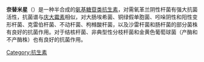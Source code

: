{{unreferenced|time=2012-06-15T17:20:01+00:00}}
{{medical}}
{{drugbox
| IUPAC_name = O-3-去氧-4-C-甲基-3-甲氨基-β-L-阿拉伯糖吡喃糖基（1→4）-O-[2,6-二氨基-2,3,4,6-四去氧-α-D-甘油基-4-烯己吡喃糖基-（1→6）]-2-去氧-N3-乙基-L-链霉胺
| image = Netilmicin structure.svg
| PubChem = 441306
| DrugBank2 = APRD00232
| CAS_number_Ref = {{cascite|correct|??}}
| CAS_number = 56391-56-1
| ATC_prefix = J01
| ATC_suffix = GB07
| ATC_supplemental =  {{ATC|S01|AA23}}
| PubChem2 = 41859
| DrugBank_Ref = {{drugbankcite|correct|drugbank}}
 | DrugBank = DB00955
| ChemSpiderID_Ref = {{chemspidercite|correct|chemspider}}
| ChemSpiderID = 38195
| UNII_Ref = {{fdacite|correct|FDA}}
| UNII = 4O5J85GJJB
| KEGG_Ref = {{keggcite|correct|kegg}}
| KEGG = D08268
| ChEMBL_Ref = {{ebicite|changed|EBI}}
| ChEMBL = 1572
| C = 21 | H = 41 | N = 5 | O = 7
| molecular_weight = 475.58 g/mol
| bioavailability = ~0% 
| protein_bound = 
| metabolism = 
| elimination_half-life = 2.5 hours
| excretion = 
| pregnancy_AU = <!-- A / B1 / B2 / B3 / C / D / X -->
| pregnancy_US = <!-- A / B / C / D / X -->
| pregnancy_category = 
| legal_AU = <!-- Unscheduled / S2 / S4 / S8 -->
| legal_UK = <!-- GSL / P / POM / CD -->
| legal_US = <!-- OTC / Rx-only -->
| legal_status = 
| routes_of_administration = 
}}
'''奈替米星'''（{{lang-en|Netilmicin}}）是一种半合成的[[氨基糖苷类抗生素|氨基糖苷类抗生素]]，对需氧革兰阴性杆菌有强大抗菌活性，抗菌谱与[[庆大霉素|庆大霉素]]相似，对大肠埃希菌、铜绿假单胞菌、吲哚阴性和阳性变形杆菌、克雷伯杆菌、不动杆菌、枸橼酸杆菌，以及沙雷杆菌和肠杆菌的部分菌株有良好的抗菌作用。对于结核杆菌、非典型性分枝杆菌和金黄色葡萄球菌（产酶和不产酶株）也有良好的抗菌作用。


{{糖类}}

[[Category:抗生素|Category:抗生素]]